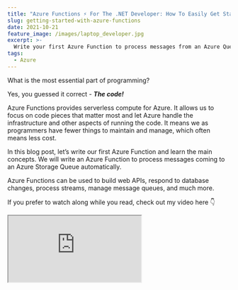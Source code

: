 ```yaml
---
title: "Azure Functions ⚡ For The .NET Developer: How To Easily Get Started"
slug: getting-started-with-azure-functions
date: 2021-10-21
feature_image: /images/laptop_developer.jpg
excerpt: >-
  Write your first Azure Function to process messages from an Azure Queue Storage. See how to use Managed Identities to setup authentication for Azure Function with other resources.
tags:
  - Azure
---
```

What is the most essential part of programming?

Yes, you guessed it correct - _**The code!**_

Azure Functions provides serverless compute for Azure. It allows us to focus on code pieces that matter most and let Azure handle the infrastructure and other aspects of running the code. It means we as programmers have fewer things to maintain and manage, which often means less cost.

In this blog post, let’s write our first Azure Function and learn the main concepts. We will write an Azure Function to process messages coming to an Azure Storage Queue automatically.

Azure Functions can be used to build web APIs, respond to database changes, process streams, manage message queues, and much more.

If you prefer to watch along while you read, check out my video here 👇

<iframe src="https://www.youtube.com/embed/27OUTVdK2_0" />

## Writing Our First Function

Before proceeding any further, make sure you have the [Azure Functions Core Tools](https://docs.microsoft.com/en-us/azure/azure-functions/functions-run-local?WT.mc_id=AZ-MVP-5003875) installed.

Azure Functions Core Tools help develop and test functions on the local computer using the full Functions runtime. Depending on the IDE that you use to write code, you can pick and choose different ways to create a Function - [Command line](https://docs.microsoft.com/en-us/azure/azure-functions/create-first-function-cli-csharp?WT.mc_id=AZ-MVP-5003875), [VS Code](https://docs.microsoft.com/en-us/azure/azure-functions/create-first-function-vs-code-csharp?WT.mc_id=AZ-MVP-5003875), [Visual Studio](https://docs.microsoft.com/en-us/azure/azure-functions/functions-create-your-first-function-visual-studio?WT.mc_id=AZ-MVP-5003875), [Rider](https://blog.jetbrains.com/dotnet/2019/05/09/building-azure-functions-sql-database-improvements-azure-toolkit-rider-2019-1/) etc.

Creating a Functions involves choosing a template for the Function Trigger.

![Visual Studio Azure Function Template](/images/azure_function_create_new.jpg)

When creating an Azure Function, we need to specify a Storage Account (_`AzureWebJobsStorage`_). In the above example, it is set to the Storage Emulator. When we deploy the Function to the Azure infrastructure, this needs to be a real Azure Storage Account that supports Blob, Queue, and Table storage.

This storage account manages triggers, logging function executions, and other meta information of the Azure Function itself. [Here are a few considerations](https://docs.microsoft.com/en-us/azure/azure-functions/storage-considerations?WT.mc_id=AZ-MVP-5003875) you need to make if you are reusing an existing storage account for running a Function.

The `AzureWebJobsStorage` Storage Account is not related to the account that the Function is listening for queue messages. That Queue/Storage is identified by the two values below the `AzureWebJobsStorage` setting in the above dialog/diagram.

### Triggers

Triggers run Azure Functions.

It defines how/when a Function is invoked. Every Function must have exactly one trigger. Depending on the trigger, it has associated data that is passed on the Azure Function as payload.

In this example, we want to process messages coming into Azure Queue Storage. The Queue trigger template helps set up the initial code required for this.

### Function Code

An Azure Function is defined as a static method within a class library project identified by the `FunctionName` attribute. This method is the Function’s entry point. The method must define a Trigger attribute that specifies the trigger type and binds input data.

The below function is an Azure Queue Storage triggered Function. It runs anytime a message is dropped in the `add-weatherdata`. The connection string to the queue is specified as part of the environment configuration with the name `WeatherDataQueue`.

```csharp
public static class Function1
{
    [FunctionName("ProcessWeatherData")]
    public static void Run(
        [QueueTrigger("add-weatherdata", Connection = "WeatherDataQueue")]string myQueueItem, 
        ILogger log)
    {
        log.LogInformation($"C# Queue trigger function processed: {myQueueItem}");
    }
}

```

The connection string `WeatherDataQueue` can be specified as part of the `local.settings.json` file when running on the local development computer.

```csharp
{
  "IsEncrypted": false,
  "Values": {
    "AzureWebJobsStorage": "UseDevelopmentStorage=true",
    "FUNCTIONS_WORKER_RUNTIME": "dotnet",
    "WeatherDataQueue": "<Connection String to Azure Storage Account>"
  }
}

```

Run the application after setting the correct connection string. If you drop messages to the queue either via the Azure Portal or using code, it will automatically be picked up the Function code and process.

In this case, it simply logs the message.

<Figure src="/images/azure_function_processing.jpg" caption="## Azure Function & Managed Identity" />

Azure Functions supports Managed Identities.

This means we can avoid having to put in connection strings to connect to other resources (that support Managed Identities) and instead let Azure manage the credentials for us.

<BlogLink
  href="/blog/defaultazurecredential-from-azure-sdk"
  title="DefaultAzureCredential: Unifying How We Get Azure AD Token"
  description="Azure Identity library provides Azure Active Directory token authentication support across the Azure SDK"
  authorImage="/images/favicon.ico"
  authorName="Rahul Nath"
  authorTitle="Rahul Pulikkot Nath"
  featureImage="/images/pfx_security.jpg"
/>

In our example, we added in the `WeatherDataQueue` connection string to connect to the Azure Queue Storage. We can replace this to use Managed Identites.

To enable Managed Identities for QueueTrigger we need to update it to the latest Nuget package ([Extension version 5.0.0-beta1 or later](https://docs.microsoft.com/en-us/azure/azure-functions/functions-bindings-storage-queue?WT.mc_id=AZ-MVP-5003875#storage-extension-5x-and-higher)).

With the updated packages, update the connection string name in `local.settings.json` file with a suffix `__queueServiceUri`.

```csharp
{
  "IsEncrypted": false,
  "Values": {
    "AzureWebJobsStorage": "UseDevelopmentStorage=true",
    "FUNCTIONS_WORKER_RUNTIME": "dotnet",
    "WeatherDataQueue__queueServiceUri": "https://youtubevideodemo.queue.core.windows.net/"
  }
}

```

The `QueueTrigger` class is set up to use Managed Identity to connect to the Storage Account when it detects a connection string value appended with the _serviceUri_.

Make sure to grant the Identity the application is running under appropriate permissions in the Azure Storage Account.

When running on the local machine, it can automatically pick up the user logged in to Visual Studio. If the Function is running in Azure infrastructure, enable Identity on the resource and grant it permissions.

![Azure Function Role Assignment For Managed Identity](/images/azure_function_iam_role_assignments.jpg)

Since we need to access Queue Storage to read, write, and delete messages, I have assigned the ‘_Storage Queue Data Contributor_’ role for the appropriate identities as shown above.

The application does not use any secrets or sensitive information to connect the Queue Storage. The Azure infrastructure is automatically managing this for us. It is one less thing to worry about for us developers.

## Deploying Azure Functions

The easiest way to deploy (for testing purposes) is to Publish from the IDE. In Visual Studio, this is built-in, for other IDE’s you will have to install the Azure Tools Extension.

![Deploy Azure Function From Visual Studio](/images/azure_function_publish_visual_studio.jpg)

For real-world applications, I suggest setting up a build-deploy pipeline. If you are using Azure DevOps, check out the below video 👇

<iframe src="https://www.youtube.com/embed/_cOckpopDkY" />

We have successfully created an Azure Function, set it up to process messages from a Queue Storage, and have an end-to-end build and deploy pipeline to push our code into the Azure Infrastructure.

Any time we change our Function and commit it to our git repository, it will be automatically deployed to the corresponding environment.

I hope this helped you to understand and write your first Azure Function ⚡